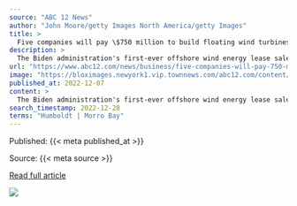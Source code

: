 ```yaml
---
source: "ABC 12 News"
author: "John Moore/getty Images North America/getty Images"
title: >
  Five companies will pay \$750 million to build floating wind turbines off the West Coast
description: >
  The Biden administration's first-ever offshore wind energy lease sale for federal waters off the West Coast generated more than $750 million, as energy companies competed for five areas that could
url: "https://www.abc12.com/news/business/five-companies-will-pay-750-million-to-build-floating-wind-turbines-off-the-west-coast/article_6825f607-74f3-58ab-95dc-97262ce1433c.html"
image: "https://bloximages.newyork1.vip.townnews.com/abc12.com/content/tncms/assets/v3/editorial/5/cf/5cf81a47-dd18-5eed-9cab-af46fc0ff1dc/6391106a51c9d.image.jpg?crop=1701%2C893%2C0%2C162&resize=1200%2C630&order=crop%2Cresize"
published_at: 2022-12-07
content: >
  The Biden administration's first-ever offshore wind energy lease sale for federal waters off the West Coast generated more than $750 million, as energy companies competed for five areas that could ev… [+2832 chars]
search_timestamp: 2022-12-28
terms: "Humboldt | Morro Bay"
---
```



Published: {{< meta published_at >}}


Source: {{< meta source >}}


[Read full article]({{< meta url >}})



![](`r rmarkdown::metadata$image[1]`)
